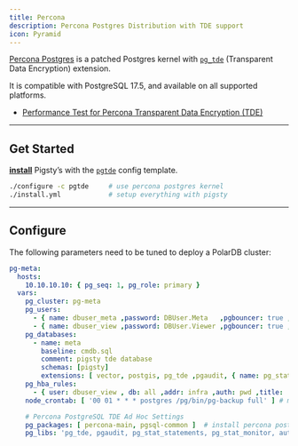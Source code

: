 ```yaml
---
title: Percona
description: Percona Postgres Distribution with TDE support
icon: Pyramid
---
```



[Percona Postgres](https://www.percona.com/postgresql/software/postgresql-distribution) is a patched Postgres kernel with [`pg_tde`](https://docs.percona.com/pg-tde/index.html) (Transparent Data Encryption) extension.

It is compatible with PostgreSQL 17.5, and available on all supported platforms.

- [Performance Test for Percona Transparent Data Encryption (TDE)](https://andreas.scherbaum.la/post/2025-06-30_performance-test-for-percona-transparent-data-encryption-tde/)

------

## Get Started

[**install**](/install/start) Pigsty’s with the [`pgtde`](https://github.com/pgsty/pigsty/blob/main/conf/pgtde.yml) config template.

```bash
./configure -c pgtde     # use percona postgres kernel
./install.yml            # setup everything with pigsty
```



------

## Configure

The following parameters need to be tuned to deploy a PolarDB cluster:

```yaml
pg-meta:
  hosts:
    10.10.10.10: { pg_seq: 1, pg_role: primary }
  vars:
    pg_cluster: pg-meta
    pg_users:
      - { name: dbuser_meta ,password: DBUser.Meta   ,pgbouncer: true ,roles: [dbrole_admin   ] ,comment: pigsty admin user }
      - { name: dbuser_view ,password: DBUser.Viewer ,pgbouncer: true ,roles: [dbrole_readonly] ,comment: read-only viewer  }
    pg_databases:
      - name: meta
        baseline: cmdb.sql
        comment: pigsty tde database
        schemas: [pigsty]
        extensions: [ vector, postgis, pg_tde ,pgaudit, { name: pg_stat_monitor, schema: monitor } ]
    pg_hba_rules:
      - { user: dbuser_view , db: all ,addr: infra ,auth: pwd ,title: 'allow grafana dashboard access cmdb from infra nodes' }
    node_crontab: [ '00 01 * * * postgres /pg/bin/pg-backup full' ] # make a full backup every 1am

    # Percona PostgreSQL TDE Ad Hoc Settings
    pg_packages: [ percona-main, pgsql-common ]  # install percona postgres packages
    pg_libs: 'pg_tde, pgaudit, pg_stat_statements, pg_stat_monitor, auto_explain'
```
